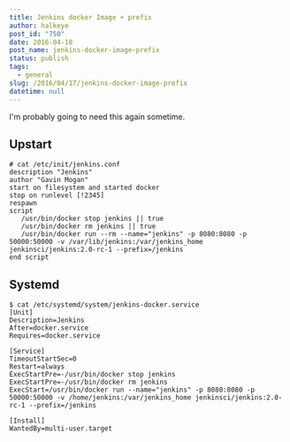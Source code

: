 ```yaml
---
title: Jenkins docker Image + prefix
author: halkeye
post_id: "750"
date: 2016-04-18
post_name: jenkins-docker-image-prefix
status: publish
tags:
  - general
slug: /2016/04/17/jenkins-docker-image-prefix
datetime: null
---
```


I'm probably going to need this again sometime.

## Upstart

```
# cat /etc/init/jenkins.conf
description "Jenkins"
author "Gavin Mogan"
start on filesystem and started docker
stop on runlevel [!2345]
respawn
script
   /usr/bin/docker stop jenkins || true
   /usr/bin/docker rm jenkins || true
   /usr/bin/docker run --rm --name="jenkins" -p 8080:8080 -p 50000:50000 -v /var/lib/jenkins:/var/jenkins_home jenkinsci/jenkins:2.0-rc-1 --prefix=/jenkins
end script
```

## Systemd

```
$ cat /etc/systemd/system/jenkins-docker.service
[Unit]
Description=Jenkins
After=docker.service
Requires=docker.service

[Service]
TimeoutStartSec=0
Restart=always
ExecStartPre=-/usr/bin/docker stop jenkins
ExecStartPre=-/usr/bin/docker rm jenkins
ExecStart=/usr/bin/docker run --name="jenkins" -p 8080:8080 -p 50000:50000 -v /home/jenkins:/var/jenkins_home jenkinsci/jenkins:2.0-rc-1 --prefix=/jenkins

[Install]
WantedBy=multi-user.target
```
